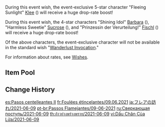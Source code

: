 {{Wish
|name              = Sparkling Steps 2021-06-09
|image             = Sparkling Steps 2021-06-09.png
|type              = Character Event
|duration          = event
|time_start        = 2021-06-09 11:00:00
|time_start_offset = UTC+8
|time_end          = 2021-06-29 17:59:00
|link              = https://genshin.hoyoverse.com/en/news/detail/13294
|preceding         = Born of Ocean Swell/2021-05-18
|succeeding        = Leaves in the Wind/2021-06-29
|alongside         = Epitome Invocation/2021-06-09
|previous          = Sparkling Steps/2020-10-20
|next              = Sparkling Steps/2022-07-13
}}
During this event wish, the event-exclusive 5-star character "Fleeing Sunlight" [[Klee]] ({{Pyro}}) will receive a huge drop-rate boost!

During this event wish, the 4-star characters "Shining Idol" [[Barbara]] ({{Hydro}}), "Harmless Sweetie" [[Sucrose]] ({{Anemo}}), and "Prinzessin der Verurteilung!" [[Fischl]] ({{Electro}}) will receive a huge drop-rate boost!

Of the above characters, the event-exclusive character will not be available in the standard wish "[[Wanderlust Invocation]]."

For information about rates, see [[Wishes]].

==Item Pool==
{{Wish Pool
|^Klee
|^Barbara
|^Sucrose
|^Fischl
|Diluc
|Jean
|Keqing
|Mona
|Qiqi
|Beidou
|Bennett
|Chongyun
|Diona
|Ningguang
|Noelle
|Razor
|Rosaria
|Xiangling
|Xingqiu
|Xinyan
|Yanfei
|Dragon's Bane
|Eye of Perception
|Favonius Codex
|Favonius Greatsword
|Favonius Lance
|Favonius Sword
|Favonius Warbow
|Lion's Roar
|Rainslasher
|Rust
|Sacrificial Bow
|Sacrificial Fragments
|Sacrificial Greatsword
|Sacrificial Sword
|The Bell
|The Flute
|The Stringless
|The Widsith
|Black Tassel
|Bloodtainted Greatsword
|Cool Steel
|Debate Club
|Emerald Orb
|Ferrous Shadow
|Harbinger of Dawn
|Magic Guide
|Raven Bow
|Sharpshooter's Oath
|Skyrider Sword
|Slingshot
|Thrilling Tales of Dragon Slayers
}}

==Change History==
{{Change History|1.6}}

[[es:Pasos centelleantes II]]
[[fr:Foulées étincelantes/09.06.2021]]
[[ja:フレアの訪れ/2021-06-09]]
[[pt-br:Passos Flamejantes/09-06-2021]]
[[ru:Сверкающая поступь/2021-06-09]]
[[th:ก้าวย่างพร่างพราย/2021-06-09]]
[[vi:Dấu Chân Của Lửa/2021-06-09]]